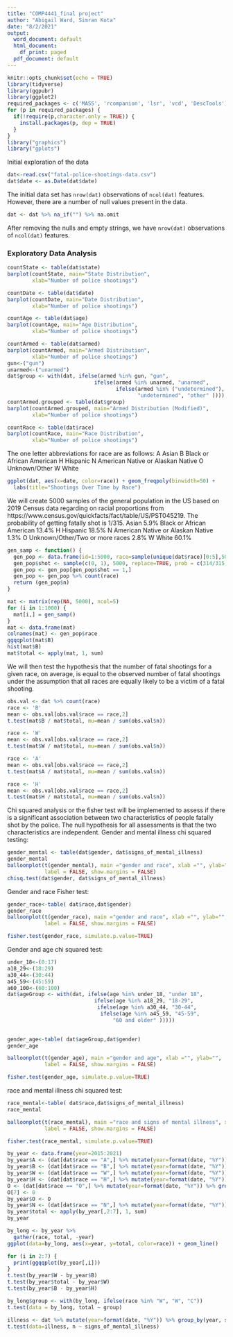 ```yaml
---
title: "COMP4441_final project"
author: "Abigail Ward, Simran Kota"
date: "8/2/2021"
output:
  word_document: default
  html_document:
    df_print: paged
  pdf_document: default
---
```


```r
knitr::opts_chunk$set(echo = TRUE)
library(tidyverse)
library(ggpubr)
library(ggplot2)
required_packages <- c('MASS', 'rcompanion', 'lsr', 'vcd', 'DescTools')
for (p in required_packages) {
  if(!require(p,character.only = TRUE)) {
    install.packages(p, dep = TRUE)
  }
}
library("graphics")
library("gplots")
```

Initial exploration of the data

```r
dat<-read.csv("fatal-police-shootings-data.csv")
dat$date <- as.Date(dat$date)
```

The initial data set has ``nrow(dat)`` observations of ``ncol(dat)`` features. However, there are a number of null values present in the data.

``` r
dat <- dat %>% na_if("") %>% na.omit
```

After removing the nulls and empty strings, we have ``nrow(dat)`` observations of ``ncol(dat)`` features.

### Exploratory Data Analysis

``` r
countState <- table(dat$state)
barplot(countState, main="State Distribution",
        xlab="Number of police shootings")

countDate <- table(dat$date)
barplot(countDate, main="Date Distribution",
        xlab="Number of police shootings")

countAge <- table(dat$age)
barplot(countAge, main="Age Distribution",
        xlab="Number of police shootings")

countArmed <- table(dat$armed)
barplot(countArmed, main="Armed Distribution",
        xlab="Number of police shootings")
gun<-("gun")
unarmed<-("unarmed")
dat$group <- with(dat, ifelse(armed %in% gun, "gun",
                            ifelse(armed %in% unarmed, "unarmed", 
                                   ifelse(armed %in% ("undetermined"), 
                                          "undetermined", "other" ))))
countArmed.grouped <- table(dat$group)
barplot(countArmed.grouped, main="Armed Distribution (Modified)",
        xlab="Number of police shootings")

countRace <- table(dat$race)
barplot(countRace, main="Race Distribution",
        xlab="Number of police shootings")
```
The one letter abbreviations for race are as follows:
A Asian
B Black or African American
H Hispanic
N American Native or Alaskan Native 
O Unknown/Other
W White
``` r
ggplot(dat, aes(x=date, color=race)) + geom_freqpoly(binwidth=50) + 
  labs(title="Shootings Over Time by Race")
```
We will create 5000 samples of the general population in the US based on 2019 Census data regarding on racial proportions from https://www.census.gov/quickfacts/fact/table/US/PST045219.  The probability of getting fatally shot is 1/315.
Asian 5.9%
Black or African American 13.4%
H Hispanic 18.5%
N American Native or Alaskan Native 1.3%
O Unknown/Other/Two or more races 2.8%
W White 60.1%
``` r
gen_samp <- function() {
  gen_pop <- data.frame(id=1:5000, race=sample(unique(dat$race)[0:5],500000, replace=TRUE, prob = c(0.059, 0.601, 0.185, 0.134, 0.028)))
  gen_pop$shot <- sample(c(0, 1), 5000, replace=TRUE, prob = c(314/315, 1/315))
  gen_pop <- gen_pop[gen_pop$shot == 1,]
  gen_pop <- gen_pop %>% count(race)
  return (gen_pop$n)
}

mat <- matrix(rep(NA, 5000), ncol=5)
for (i in 1:1000) {
  mat[i,] = gen_samp()
}
mat <- data.frame(mat)
colnames(mat) <- gen_pop$race
ggqqplot(mat$B)
hist(mat$B)
mat$total <- apply(mat, 1, sum)
```

We will then test the hypothesis that the number of fatal shootings for a given race, on average, is equal to the observed number of fatal shootings under the assumption that all races are equally likely to be a victim of a fatal shooting.
``` r
obs.val <- dat %>% count(race)
race <- 'B'
mean <- obs.val[obs.val$race == race,2]
t.test(mat$B / mat$total, mu=mean / sum(obs.val$n))
```

``` r
race <- 'W'
mean <- obs.val[obs.val$race == race,2]
t.test(mat$W / mat$total, mu=mean / sum(obs.val$n))
```

``` r
race <- 'A'
mean <- obs.val[obs.val$race == race,2]
t.test(mat$A / mat$total, mu=mean / sum(obs.val$n))
```

``` r
race <- 'H'
mean <- obs.val[obs.val$race == race,2]
t.test(mat$H / mat$total, mu=mean / sum(obs.val$n))
```

Chi squared analysis or the fisher test will be implemented to assess if there is a significant association between two characteristics of people fatally shot by the police. The null hypothesis for all assessments is that the two characteristics are independent. 
Gender and mental illness chi squared testing:
``` r
gender_mental <- table(dat$gender, dat$signs_of_mental_illness)
gender_mental
balloonplot(t(gender_mental), main ="gender and race", xlab ="", ylab="",
            label = FALSE, show.margins = FALSE)
chisq.test(dat$gender, dat$signs_of_mental_illness)
```
Gender and race Fisher test:
``` r
gender_race<-table( dat$race,dat$gender)
gender_race
balloonplot(t(gender_race), main ="gender and race", xlab ="", ylab="",
            label = FALSE, show.margins = FALSE)

fisher.test(gender_race, simulate.p.value=TRUE)
```



Gender and age chi squared test:
``` r
under_18<-(0:17)
a18_29<-(18:29)
a30_44<-(30:44)
a45_59<-(45:59)
a60_100<-(60:100)
dat$ageGroup <- with(dat, ifelse(age %in% under_18, "under 18",
                            ifelse(age %in% a18_29, "18-29", 
                             ifelse(age %in% a30_44, "30-44",
                              ifelse(age %in% a45_59, "45-59",
                                  "60 and older" )))))

                                          
gender_age<-table( dat$ageGroup,dat$gender)
gender_age

balloonplot(t(gender_age), main ="gender and age", xlab ="", ylab="",
            label = FALSE, show.margins = FALSE)

fisher.test(gender_age, simulate.p.value=TRUE)
```


race and mental illness chi squared test:
``` r

                                          
race_mental<-table( dat$race,dat$signs_of_mental_illness)
race_mental

balloonplot(t(race_mental), main ="race and signs of mental illness", xlab ="", ylab="",
            label = FALSE, show.margins = FALSE)

fisher.test(race_mental, simulate.p.value=TRUE)
```

```r
by_year <- data.frame(year=2015:2021)
by_year$A <- (dat[dat$race == "A",] %>% mutate(year=format(date, "%Y")) %>% group_by(year) %>% count())$n
by_year$B <- (dat[dat$race == "B",] %>% mutate(year=format(date, "%Y")) %>% group_by(year) %>% count())$n
by_year$W <- (dat[dat$race == "W",] %>% mutate(year=format(date, "%Y")) %>% group_by(year) %>% count())$n
by_year$H <- (dat[dat$race == "H",] %>% mutate(year=format(date, "%Y")) %>% group_by(year) %>% count())$n
O <- (dat[dat$race == "O",] %>% mutate(year=format(date, "%Y")) %>% group_by(year) %>% count())$n
O[7] <- 0
by_year$O <- O
by_year$N <- (dat[dat$race == "N",] %>% mutate(year=format(date, "%Y")) %>% group_by(year) %>% count())$n
by_year$total <- apply(by_year[,2:7], 1, sum)
by_year
```

``` r
by_long <- by_year %>% 
  gather(race, total, -year)
ggplot(data=by_long, aes(x=year, y=total, color=race)) + geom_line()
```

``` r
for (i in 2:7) {
  print(ggqqplot(by_year[,i]))
}
t.test(by_year$W - by_year$B)
t.test(by_year$total - by_year$W)
t.test(by_year$B - by_year$H)

by_long$group <- with(by_long, ifelse(race %in% "W", "W", "C"))
t.test(data = by_long, total ~ group)
```


``` r
illness <- dat %>% mutate(year=format(date, "%Y")) %>% group_by(year, signs_of_mental_illness) %>% count()
t.test(data=illness, n ~ signs_of_mental_illness)
```